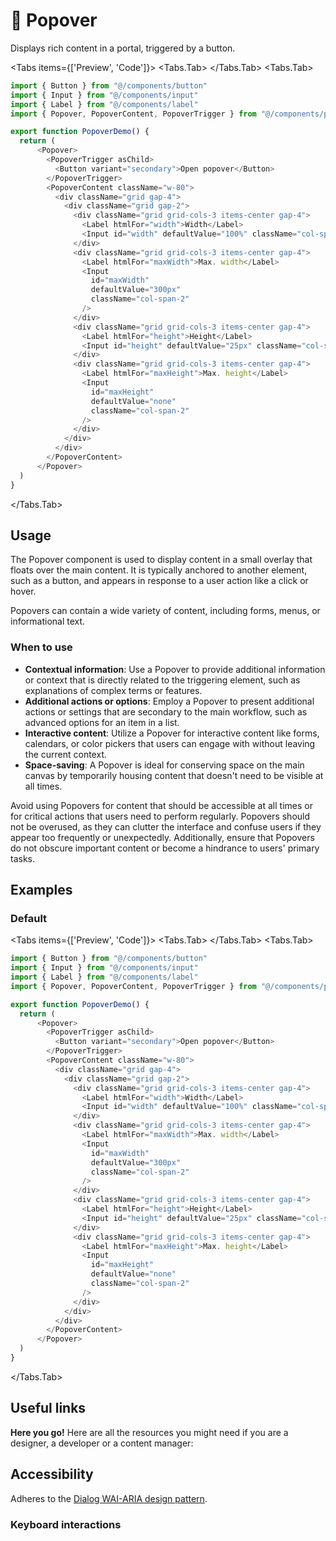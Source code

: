 
# 💠 Popover

Displays rich content in a portal, triggered by a button.

<Tabs items={['Preview', 'Code']}>
  <Tabs.Tab>
    <PopoverPreview />
  </Tabs.Tab>
  <Tabs.Tab>
  ```js copy filename="popover.tsx"
  import { Button } from "@/components/button"
  import { Input } from "@/components/input"
  import { Label } from "@/components/label"
  import { Popover, PopoverContent, PopoverTrigger } from "@/components/popover"
 
  export function PopoverDemo() {
    return (
        <Popover>
          <PopoverTrigger asChild>
            <Button variant="secondary">Open popover</Button>
          </PopoverTrigger>
          <PopoverContent className="w-80">
            <div className="grid gap-4">
              <div className="grid gap-2">
                <div className="grid grid-cols-3 items-center gap-4">
                  <Label htmlFor="width">Width</Label>
                  <Input id="width" defaultValue="100%" className="col-span-2" />
                </div>
                <div className="grid grid-cols-3 items-center gap-4">
                  <Label htmlFor="maxWidth">Max. width</Label>
                  <Input
                    id="maxWidth"
                    defaultValue="300px"
                    className="col-span-2"
                  />
                </div>
                <div className="grid grid-cols-3 items-center gap-4">
                  <Label htmlFor="height">Height</Label>
                  <Input id="height" defaultValue="25px" className="col-span-2" />
                </div>
                <div className="grid grid-cols-3 items-center gap-4">
                  <Label htmlFor="maxHeight">Max. height</Label>
                  <Input
                    id="maxHeight"
                    defaultValue="none"
                    className="col-span-2"
                  />
                </div>
              </div>
            </div>
          </PopoverContent>
        </Popover>
    )
  }
  ```
  </Tabs.Tab>
</Tabs>

## Usage

The Popover component is used to display content in a small overlay that floats over the main content. It is typically anchored to another element, such as a button, and appears in response to a user action like a click or hover. 

Popovers can contain a wide variety of content, including forms, menus, or informational text.

### When to use
- **Contextual information**: Use a Popover to provide additional information or context that is directly related to the triggering element, such as explanations of complex terms or features.
- **Additional actions or options**: Employ a Popover to present additional actions or settings that are secondary to the main workflow, such as advanced options for an item in a list.
- **Interactive content**: Utilize a Popover for interactive content like forms, calendars, or color pickers that users can engage with without leaving the current context.
- **Space-saving**: A Popover is ideal for conserving space on the main canvas by temporarily housing content that doesn't need to be visible at all times.

Avoid using Popovers for content that should be accessible at all times or for critical actions that users need to perform regularly. Popovers should not be overused, as they can clutter the interface and confuse users if they appear too frequently or unexpectedly. Additionally, ensure that Popovers do not obscure important content or become a hindrance to users' primary tasks.

## Examples

### Default

<Tabs items={['Preview', 'Code']}>
  <Tabs.Tab>
    <PopoverPreview />
  </Tabs.Tab>
  <Tabs.Tab>
  ```js copy filename="popover.tsx"
  import { Button } from "@/components/button"
  import { Input } from "@/components/input"
  import { Label } from "@/components/label"
  import { Popover, PopoverContent, PopoverTrigger } from "@/components/popover"
 
  export function PopoverDemo() {
    return (
        <Popover>
          <PopoverTrigger asChild>
            <Button variant="secondary">Open popover</Button>
          </PopoverTrigger>
          <PopoverContent className="w-80">
            <div className="grid gap-4">
              <div className="grid gap-2">
                <div className="grid grid-cols-3 items-center gap-4">
                  <Label htmlFor="width">Width</Label>
                  <Input id="width" defaultValue="100%" className="col-span-2" />
                </div>
                <div className="grid grid-cols-3 items-center gap-4">
                  <Label htmlFor="maxWidth">Max. width</Label>
                  <Input
                    id="maxWidth"
                    defaultValue="300px"
                    className="col-span-2"
                  />
                </div>
                <div className="grid grid-cols-3 items-center gap-4">
                  <Label htmlFor="height">Height</Label>
                  <Input id="height" defaultValue="25px" className="col-span-2" />
                </div>
                <div className="grid grid-cols-3 items-center gap-4">
                  <Label htmlFor="maxHeight">Max. height</Label>
                  <Input
                    id="maxHeight"
                    defaultValue="none"
                    className="col-span-2"
                  />
                </div>
              </div>
            </div>
          </PopoverContent>
        </Popover>
    )
  }
  ```
  </Tabs.Tab>
</Tabs>

## Useful links

**Here you go!** Here are all the resources you might need if you are a designer, a developer or a content manager:

<Cards className="mt-8">
  <Card
    title="🤖 Storybook"
    href="https://main--653e613f4feb85c1b6467ba7.chromatic.com/?path=/docs/components-popover--documentation"
  />
  <Card
    title="🪄 Figma"
    href="https://www.figma.com/file/acdO58jx9zgGfkKu6htrx2/%F0%9F%8D%9D-Fusillo-Design-System?type=design&node-id=540%3A8871&mode=design&t=h85Ey3chnxVlElkp-1"
  />
  <Card
    title="🐝 API Reference"
    href="https://www.radix-ui.com/primitives/docs/components/popover#api-reference"
  />
</Cards>

## Accessibility

Adheres to the [Dialog WAI-ARIA design pattern](https://www.w3.org/WAI/ARIA/apg/patterns/dialog-modal/).

### Keyboard interactions

<AccessibilityTable rows={popoverAccessibilityData} />